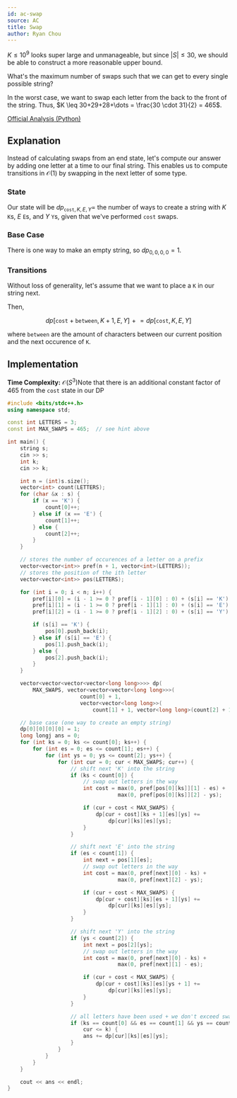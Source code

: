 ```yaml
---
id: ac-swap
source: AC
title: Swap
author: Ryan Chou
---
```


<Spoiler title="Hint 1">

$K \leq 10^9$ looks super large and unmanageable, but since $|S| \leq 30$, we should be able
to construct a more reasonable upper bound.

What's the maximum number of swaps such that we can get to every single possible string?

</Spoiler>

<Spoiler title="Answer to hint 1">

In the worst case, we want to swap each letter from the back to the front of the string.
Thus, $K \leq 30+29+28+\dots = \frac{30 \cdot 31}{2} = 465$.

</Spoiler>

<Spoiler title="Solution">

[Official Analysis (Python)](https://atcoder.jp/contests/abc227/editorial/2920)

## Explanation

Instead of calculating swaps from an end state, let's compute our answer by
adding one letter at a time to our final string. This enables us to compute
transitions in $\mathcal{O}(1)$ by swapping in the next letter of some type.

### State

Our state will be $dp_{\texttt{cost}, K, E, Y} =$
the number of ways to create a string with $K$ `K`s, $E$ `E`s, and
$Y$ `Y`s, given that we've performed $\texttt{cost}$ swaps.

### Base Case

There is one way to make an empty string, so $dp_{0,0,0,0} = 1$.

### Transitions

Without loss of generality, let's assume that we want to place a `K` in our string next.

Then,

$$
dp[\texttt{cost} + \texttt{between}, K + 1, E, Y] \mathrel{+}= dp[\texttt{cost},K,E,Y]
$$

where $\texttt{between}$ are the amount of characters between our current position and the next
occurence of `K`.

## Implementation

**Time Complexity:** $\mathcal{O}(S^3)$<Asterisk>Note that there is an additional constant
factor of $465$ from the $\texttt{cost}$ state in our DP</Asterisk>

<LanguageSection>
<CPPSection>

```cpp
#include <bits/stdc++.h>
using namespace std;

const int LETTERS = 3;
const int MAX_SWAPS = 465;  // see hint above

int main() {
	string s;
	cin >> s;
	int k;
	cin >> k;

	int n = (int)s.size();
	vector<int> count(LETTERS);
	for (char &x : s) {
		if (x == 'K') {
			count[0]++;
		} else if (x == 'E') {
			count[1]++;
		} else {
			count[2]++;
		}
	}

	// stores the number of occurences of a letter on a prefix
	vector<vector<int>> pref(n + 1, vector<int>(LETTERS));
	// stores the position of the ith letter
	vector<vector<int>> pos(LETTERS);

	for (int i = 0; i < n; i++) {
		pref[i][0] = (i - 1 >= 0 ? pref[i - 1][0] : 0) + (s[i] == 'K');
		pref[i][1] = (i - 1 >= 0 ? pref[i - 1][1] : 0) + (s[i] == 'E');
		pref[i][2] = (i - 1 >= 0 ? pref[i - 1][2] : 0) + (s[i] == 'Y');

		if (s[i] == 'K') {
			pos[0].push_back(i);
		} else if (s[i] == 'E') {
			pos[1].push_back(i);
		} else {
			pos[2].push_back(i);
		}
	}

	vector<vector<vector<vector<long long>>>> dp(
	    MAX_SWAPS, vector<vector<vector<long long>>>(
	                   count[0] + 1,
	                   vector<vector<long long>>(
	                       count[1] + 1, vector<long long>(count[2] + 1, 0))));

	// base case (one way to create an empty string)
	dp[0][0][0][0] = 1;
	long longj ans = 0;
	for (int ks = 0; ks <= count[0]; ks++) {
		for (int es = 0; es <= count[1]; es++) {
			for (int ys = 0; ys <= count[2]; ys++) {
				for (int cur = 0; cur < MAX_SWAPS; cur++) {
					// shift next 'K' into the string
					if (ks < count[0]) {
						// swap out letters in the way
						int cost = max(0, pref[pos[0][ks]][1] - es) +
						           max(0, pref[pos[0][ks]][2] - ys);

						if (cur + cost < MAX_SWAPS) {
							dp[cur + cost][ks + 1][es][ys] +=
							    dp[cur][ks][es][ys];
						}
					}

					// shift next 'E' into the string
					if (es < count[1]) {
						int next = pos[1][es];
						// swap out letters in the way
						int cost = max(0, pref[next][0] - ks) +
						           max(0, pref[next][2] - ys);

						if (cur + cost < MAX_SWAPS) {
							dp[cur + cost][ks][es + 1][ys] +=
							    dp[cur][ks][es][ys];
						}
					}

					// shift next 'Y' into the string
					if (ys < count[2]) {
						int next = pos[2][ys];
						// swap out letters in the way
						int cost = max(0, pref[next][0] - ks) +
						           max(0, pref[next][1] - es);

						if (cur + cost < MAX_SWAPS) {
							dp[cur + cost][ks][es][ys + 1] +=
							    dp[cur][ks][es][ys];
						}
					}

					// all letters have been used + we don't exceed swaps
					if (ks == count[0] && es == count[1] && ys == count[2] &&
					    cur <= k) {
						ans += dp[cur][ks][es][ys];
					}
				}
			}
		}
	}

	cout << ans << endl;
}
```

</CPPSection>
</LanguageSection>

</Spoiler>
